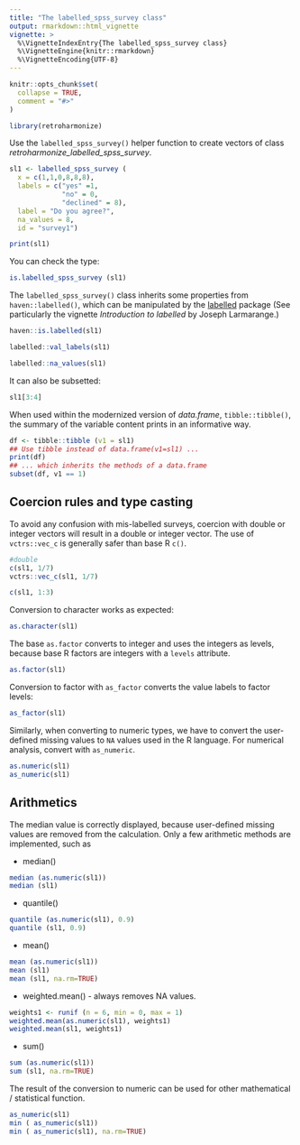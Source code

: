 ```yaml
---
title: "The labelled_spss_survey class"
output: rmarkdown::html_vignette
vignette: >
  %\VignetteIndexEntry{The labelled_spss_survey class}
  %\VignetteEngine{knitr::rmarkdown}
  %\VignetteEncoding{UTF-8}
---
```


```r
knitr::opts_chunk$set(
  collapse = TRUE,
  comment = "#>"
)
```

```r
library(retroharmonize)
```

Use the `labelled_spss_survey()` helper function to create vectors of class *retroharmonize_labelled_spss_survey*.

```r
sl1 <- labelled_spss_survey (
  x = c(1,1,0,8,8,8), 
  labels = c("yes" =1,
             "no" = 0,
             "declined" = 8),
  label = "Do you agree?",
  na_values = 8, 
  id = "survey1")

print(sl1)
```
You can check the type: 

```r
is.labelled_spss_survey (sl1)
```
The `labelled_spss_survey()` class inherits some properties from `haven::labelled()`, which can be manipulated by the [labelled](https://CRAN.R-project.org/package=labelled) package (See particularly the vignette *Introduction to labelled* by Joseph Larmarange.)

```r
haven::is.labelled(sl1)
```
```r
labelled::val_labels(sl1)
```
```r
labelled::na_values(sl1)
```
It can also be subsetted:

```r
sl1[3:4]
```

When used within the modernized version of *data.frame*, `tibble::tibble()`, the summary of the variable content prints in an informative way.

```r
df <- tibble::tibble (v1 = sl1)
## Use tibble instead of data.frame(v1=sl1) ...
print(df)
## ... which inherits the methods of a data.frame 
subset(df, v1 == 1)
```

## Coercion rules and type casting

To avoid any confusion with mis-labelled surveys, coercion with double or integer vectors will result in a double or integer vector. The use of `vctrs::vec_c` is generally safer than base R `c()`.

```r
#double
c(sl1, 1/7)
vctrs::vec_c(sl1, 1/7)
```
```r
c(sl1, 1:3)
```
Conversion to character works as expected:

```r
as.character(sl1)
```
The base `as.factor` converts to integer and uses the integers as levels, because base R factors are integers with a `levels` attribute.

```r
as.factor(sl1)
```

Conversion to factor with `as_factor` converts the value labels to factor levels:

```r
as_factor(sl1)
```
Similarly, when converting to numeric types, we have to convert the user-defined missing values to `NA` values used in the R language. For numerical analysis, convert with `as_numeric`.

```r
as.numeric(sl1)
as_numeric(sl1)
```
## Arithmetics 

The median value is correctly displayed, because user-defined missing values are removed from the calculation. Only a few arithmetic methods are implemented, such as 

* median()

```r
median (as.numeric(sl1))
median (sl1)
```

* quantile()

```r
quantile (as.numeric(sl1), 0.9)
quantile (sl1, 0.9)
```

* mean()

```r
mean (as.numeric(sl1))
mean (sl1)
mean (sl1, na.rm=TRUE)
```

* weighted.mean() - always removes NA values.

```r
weights1 <- runif (n = 6, min = 0, max = 1)
weighted.mean(as.numeric(sl1), weights1)
weighted.mean(sl1, weights1)
```

* sum()

```r
sum (as.numeric(sl1))
sum (sl1, na.rm=TRUE)
```

The result of the conversion to numeric can be used for other mathematical / statistical function. 

```r
as_numeric(sl1)
min ( as_numeric(sl1))
min ( as_numeric(sl1), na.rm=TRUE)
```
